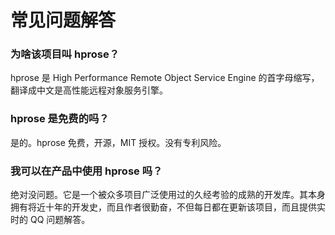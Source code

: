 = 常见问题解答 =

=== 为啥该项目叫 hprose？ ===

hprose 是 High Performance Remote Object Service Engine 的首字母缩写，翻译成中文是高性能远程对象服务引擎。

=== hprose 是免费的吗？ ===

是的。hprose 免费，开源，MIT 授权。没有专利风险。

=== 我可以在产品中使用 hprose 吗？ ===

绝对没问题。它是一个被众多项目广泛使用过的久经考验的成熟的开发库。其本身拥有将近十年的开发史，而且作者很勤奋，不但每日都在更新该项目，而且提供实时的 QQ 问题解答。

